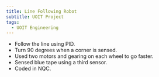 ```yaml
---
title: Line Following Robot
subtitle: UOIT Project
tags:
  - UOIT Engineering
---
```


<YouTube id="92-BCrEdWko" />

- Follow the line using PID.
- Turn 90 degrees when a corner is sensed.
- Used two motors and gearing on each wheel to go faster.
- Sensed blue tape using a third sensor.
- Coded in NQC.
